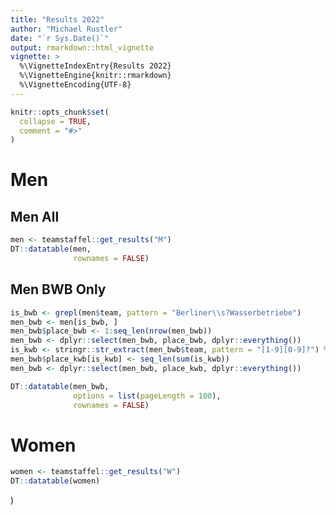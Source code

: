 ```yaml
---
title: "Results 2022"
author: "Michael Rustler"
date: "`r Sys.Date()`"
output: rmarkdown::html_vignette
vignette: >
  %\VignetteIndexEntry{Results 2022}
  %\VignetteEngine{knitr::rmarkdown}
  %\VignetteEncoding{UTF-8}
---
```


```r
knitr::opts_chunk$set(
  collapse = TRUE,
  comment = "#>"
)

```

# Men

## Men All

```r
men <- teamstaffel::get_results("M")
DT::datatable(men,
              rownames = FALSE)

```

## Men BWB Only
```r
is_bwb <- grepl(men$team, pattern = "Berliner\\s?Wasserbetriebe")
men_bwb <- men[is_bwb, ] 
men_bwb$place_bwb <- 1:seq_len(nrow(men_bwb))
men_bwb <- dplyr::select(men_bwb, place_bwb, dplyr::everything()) 
is_kwb <- stringr::str_extract(men_bwb$team, pattern = "[1-9][0-9]?") %in% c(89,91)
men_bwb$place_kwb[is_kwb] <- seq_len(sum(is_kwb))
men_bwb <- dplyr::select(men_bwb, place_kwb, dplyr::everything()) 

DT::datatable(men_bwb,
              options = list(pageLength = 100),
              rownames = FALSE)

```



# Women

```r
women <- teamstaffel::get_results("W")
DT::datatable(women)

```


)

